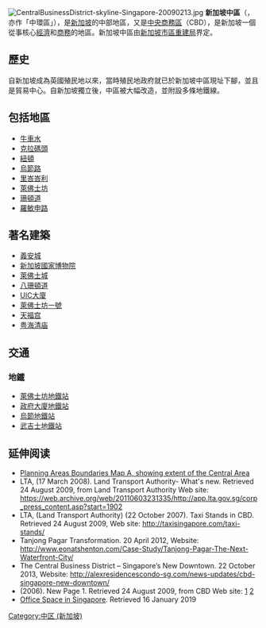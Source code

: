 {{多個問題|
{{expand language|1=en|page=Central Area, Singapore|time=2019-08-21T12:35:16+00:00}}
{{expand|time=2015-09-13T03:50:32+00:00}}
{{unreferenced|time=2014-10-14T23:37:03+00:00}}
}}
{{not|中區 (新加坡)}}
{{Infobox Singapore neighbourhood
| englishname = Central Area
| chinesename = 新加坡中區
| malayname = Zon Tengah
| image             = Downtown Core Singapore March 2011 (Landscape).jpg
| caption           = 新加坡中心商業區晚上的天際線
| imagemap          = 
| latd = 1 |latm = 17 |lats = 30 |latNS = N |longd = 103 |longm = 51 |longs = 00 |longEW = E
| placesofinterest  = [[濱海東|濱海東]]、[[濱海南|濱海南]]、[[博物館規劃區|博物館規劃區]]、[[紐頓|紐頓]]、[[烏節路|烏節路]]、[[歐南_(新加坡)|歐南]]、[[里峇峇利|里峇峇利]]、[[梧槽|梧槽]]、[[新加坡河|新加坡河]]
}}
[[File:CentralBusinessDistrict-skyline-Singapore-20090213.jpg|thumb]]
'''新加坡中區'''（{{lang-en|Central Area}}，亦作「中環區」），是[[新加坡|新加坡]]的中部地區，又是[[中央商務區|中央商務區]]（CBD），是新加坡一個從事核心[[經濟|經濟]]和[[商務|商務]]的地區。新加坡中區由[[新加坡市區重建局|新加坡市區重建局]]界定。

==歷史==
自新加坡成為英國殖民地以來，當時殖民地政府就已於新加坡中區現址下腳，並且是貿易中心。自新加坡獨立後，中區被大幅改造，並附設多條地鐵線。

==包括地區==
*[[牛車水|牛車水]]
*[[克拉碼頭|克拉碼頭]]
*[[紐頓|紐頓]]
*[[烏節路|烏節路]]
*[[里峇峇利|里峇峇利]]
*[[萊佛士坊|萊佛士坊]]
*[[珊頓道|珊頓道]]
*[[羅敏申路|羅敏申路]]

==著名建築==
*[[義安城|義安城]]
*[[新加坡國家博物院|新加坡國家博物院]]
*[[萊佛士城|萊佛士城]]
*[[八珊頓道|八珊頓道]]
*[[UIC大廈|UIC大廈]]
*[[萊佛士坊一號|萊佛士坊一號]]
*[[天福宫|天福宫]]
*[[粤海清庙|粤海清庙]]

==交通==
===地鐵===
*[[萊佛士坊地鐵站|萊佛士坊地鐵站]]
*[[政府大廈地鐵站|政府大廈地鐵站]]
*[[烏節地鐵站|烏節地鐵站]]
*[[武吉士地鐵站|武吉士地鐵站]]

==延伸阅读==
*[http://www.ura.gov.sg/dc/plng_area/images/plng-area-map-a.gif Planning Areas Boundaries Map A, showing extent of the Central Area] {{Wayback|url=http://www.ura.gov.sg/dc/plng_area/images/plng-area-map-a.gif |date=20210207184126 }}
*LTA, (17 March 2008). Land Transport Authority- What's new. Retrieved 24 August 2009, from Land Transport Authority Web site: https://web.archive.org/web/20110603231335/http://app.lta.gov.sg/corp_press_content.asp?start=1902
*LTA, (Land Transport Authority) (22 October 2007). Taxi Stands in CBD. Retrieved 24 August 2009, Web site: http://taxisingapore.com/taxi-stands/ {{Wayback|url=http://taxisingapore.com/taxi-stands/ |date=20210207184140 }}
* Tanjong Pagar Transformation. 20 April 2012, Website: http://www.eonatshenton.com/Case-Study/Tanjong-Pagar-The-Next-Waterfront-City/ {{Wayback|url=http://www.eonatshenton.com/Case-Study/Tanjong-Pagar-The-Next-Waterfront-City/ |date=20201224181659 }}
* The Central Business District – Singapore’s New Downtown. 22 October 2013, Website: http://alexresidencescondo-sg.com/news-updates/cbd-singapore-new-downtown/ {{Wayback|url=http://alexresidencescondo-sg.com/news-updates/cbd-singapore-new-downtown/ |date=20131023061228 }}
*(2006). New Page 1. Retrieved 24 August 2009, from CBD Web site: [https://web.archive.org/web/20090514050243/http://cgz.e2bn.net/e2bn/leas/c99/schools/cgz/accounts/staff/rchambers/GeoBytes/GCSE/Revision/Urban%20Land%20Use%20models/Central%20Business%20District/Central%20Business%20District.hmp.htm] [http://www.daa.sg] {{Wayback|url=http://www.daa.sg/ |date=20200814025139 }}
*[https://www.gorillaspace.co/singapore Office Space in Singapore]{{Dead link|date=2020年7月 |bot=InternetArchiveBot |fix-attempted=yes }}. Retrieved 16 January 2019

{{新加坡行政区划}}
{{新加坡摩天大楼}}
[[Category:中区_(新加坡)|Category:中区 (新加坡)]]